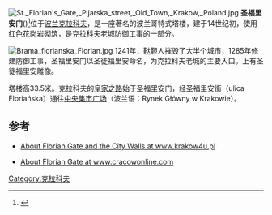 [[File:St._Florian's_Gate,_Pijarska_street,_Old_Town,_Krakow,_Poland.jpg|thumb]]
'''圣福里安门'''({{lang-pl|Brama Floriańska}})<ref name="Vorhees">{{cite book|title=''Krakow Encounter''|url=http://books.google.ca/books?id=QFeZS798KlEC&pg=PA46&dq=Florian+Gate+in+Krak%C3%B3w&hl=en&sa=X&ei=NHoMT8jYJ-yFsALguPmcBg&ved=0CFkQuwUwBg#v=onepage&q=Florian%20Gate%20in%20Krak%C3%B3w&f=false|publisher=[[Lonely_Planet|Lonely Planet]]|accessdate=10 January 2012|author=Mara Vorhees,Georgetown University|page=46|isbn=1-74104-861-3|year=2010}}</ref>位于[[波兰|波兰]][[克拉科夫|克拉科夫]]，是一座著名的波兰哥特式塔楼，建于14世纪初，使用红色花岗岩砌筑，是[[克拉科夫老城|克拉科夫老城]]防御工事的一部分。

[[File:Brama_florianska_Florian.jpg|thumb]]
1241年，鞑靼人摧毁了大半个城市，1285年修建防御工事，圣福里安门以圣徒福里安命名，为克拉科夫老城的主要入口。上有圣徒福里安雕像。

塔楼高33.5米。克拉科夫的[[皇家之路_(克拉科夫)|皇家之路]]始于圣福里安门，经圣福里安街（ulica Floriańska）通往[[中央集市广场_(克拉科夫)|中央集市广场]]（波兰语：Rynek Główny w Krakowie）。

== 参考 ==
<references/>
*{{pl icon}} [http://www.krakow4u.pl/index.php?parametr=inne/mury_obronne/mury_obronne About Florian Gate and the City Walls at www.krakow4u.pl]{{Wayback|url=http://www.krakow4u.pl/index.php?parametr=inne%2Fmury_obronne%2Fmury_obronne |date=20170424003632 }}
* [https://web.archive.org/web/20161130064254/http://cracowonline.com/45,A_Must-See_Guide_for_Krakow_New.htm About Florian Gate at www.cracowonline.com]

{{coord|50|03|53.6|N|19|56|29|E|region:PL_type:landmark_source:dewiki|display=title}}
[[Category:克拉科夫|Category:克拉科夫]]